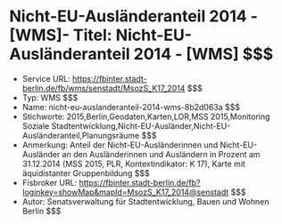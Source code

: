 # Nicht-EU-Ausländeranteil 2014 - [WMS]- Titel: Nicht-EU-Ausländeranteil 2014 - [WMS] $$$
- Service URL: https://fbinter.stadt-berlin.de/fb/wms/senstadt/MsozS_K17_2014 $$$
- Typ: WMS $$$
- Name: nicht-eu-auslanderanteil-2014-wms-8b2d063a $$$
- Stichworte: 2015,Berlin,Geodaten,Karten,LOR,MSS 2015,Monitoring Soziale Stadtentwicklung,Nicht-EU-Ausländer,Nicht-EU-Ausländeranteil,Planungsräume $$$
- Anmerkung: Anteil der Nicht-EU-Ausländerinnen und Nicht-EU-Ausländer an den Ausländerinnen und Ausländern in Prozent am 31.12.2014 (MSS 2015, PLR, Kontextindikator: K 17), Karte mit äquidistanter Gruppenbildung $$$
- Fisbroker URL: https://fbinter.stadt-berlin.de/fb?loginkey=showMap&mapId=MsozS_K17_2014@senstadt $$$
- Autor: Senatsverwaltung für Stadtentwicklung, Bauen und Wohnen Berlin $$$
